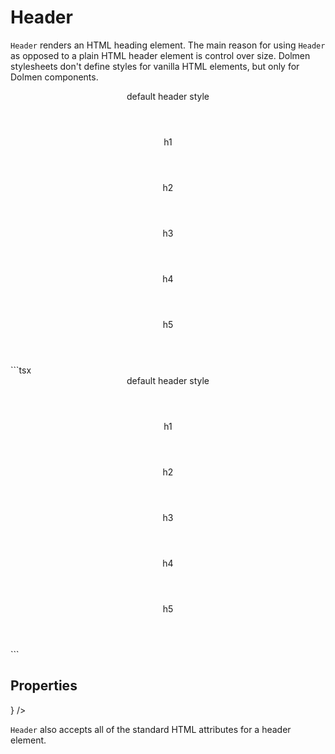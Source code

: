 
# Header

`Header` renders an HTML heading element. The main reason for using `Header` as opposed to
a plain HTML header element is control over size. Dolmen stylesheets don't define styles
for vanilla HTML elements, but only for Dolmen components.

<DemoSection>
  <Header>default header style</Header>
  <Header as="h1">h1</Header>
  <Header as="h2">h2</Header>
  <Header as="h3">h3</Header>
  <Header as="h4">h4</Header>
  <Header as="h5">h5</Header>
</DemoSection>
<SourceCode>
```tsx
<Header>default header style</Header>
<Header as="h1">h1</Header>
<Header as="h2">h2</Header>
<Header as="h3">h3</Header>
<Header as="h4">h4</Header>
<Header as="h5">h5</Header>
```
</SourceCode>

## Properties

<PropsTable>
  <PropsItem
    name="as"
    description="Type of element to render (default 'header')."
    type={
      <UnionType values={['header', 'h1', 'h2', 'h3', 'h4', 'h5']} />
    }
  />
</PropsTable>

`Header` also accepts all of the standard HTML attributes for a header element.
